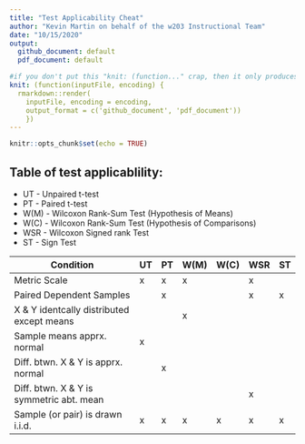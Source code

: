 ```yaml
---
title: "Test Applicability Cheat"
author: "Kevin Martin on behalf of the w203 Instructional Team"
date: "10/15/2020"
output: 
  github_document: default
  pdf_document: default

#if you don't put this "knit: (function..." crap, then it only produces the first output file in the list  
knit: (function(inputFile, encoding) {
  rmarkdown::render(
    inputFile, encoding = encoding,
    output_format = c('github_document', 'pdf_document')) 
    })
---
```


```r
knitr::opts_chunk$set(echo = TRUE)
```

## Table of test applicablility:

* UT - Unpaired t-test
* PT - Paired t-test
* W(M) - Wilcoxon Rank-Sum Test (Hypothesis of Means)
* W(C) - Wilcoxon Rank-Sum Test (Hypothesis of Comparisons)
* WSR - Wilcoxon Signed rank Test
* ST - Sign Test

|Condition|UT|PT|W(M)|W(C)|WSR|ST|
|-|-|-|-|-|-|-|
|Metric Scale|x|x|x||x||
|Paired Dependent Samples||x|||x|x|
|X & Y identcally distributed except means|||x||||
|Sample means apprx. normal|x||||||
|Diff. btwn. X & Y is apprx. normal||x|||||
|Diff. btwn. X & Y is symmetric abt. mean|||||x||
|Sample (or pair) is drawn i.i.d.|x|x|x|x|x|x|